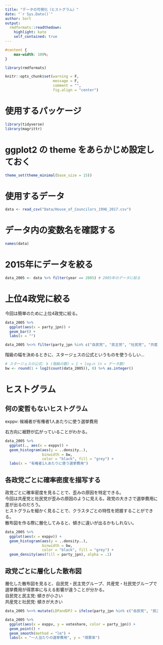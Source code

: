 ---
title: "データの可視化（ヒストグラム）"
date: "`r Sys.Date()`"
author: Sort
output:
  rmdformats::readthedown:
    highlight: kate
    self_contained: true
---

```{css, echo=FALSE}
#content {
    max-width: 100%;
}
```

```{r, include=FALSE}
library(rmdformats)

knitr::opts_chunk$set(warning = F,
                      message = F,
                      comment = "",
                      fig.align = "center")
```

# 使用するパッケージ

```{r}
library(tidyverse)
library(magrittr)
```

# ggplot2 の theme をあらかじめ設定しておく

```{r}
theme_set(theme_minimal(base_size = 15))
```

# 使用するデータ

```{r}
data <- read_csv("Data/House_of_Councilors_1996_2017.csv")
```

# データ内の変数名を確認する

```{r}
names(data)
```

# 2015年にデータを絞る

```{r}
data_2005 <- data %>% filter(year == 2005) # 2005年のデータに絞る
```

# 上位4政党に絞る

今回は簡単のために上位4政党に絞る。

```{r}
data_2005 %>% 
  ggplot(aes(x = party_jpn)) +
  geom_bar() +
  labs(x = "")
```

```{r}
data_2005 %<>% filter(party_jpn %in% c("自民党", "民主党", "社民党", "共産党"))
```

階級の幅を決めるときに、スタージェスの公式というものを使うらしい...

```{r}
# スタージェスの公式: k (階級の数) = 1 + log₂n (n = データ数)
bw <- round(1 + log2(count(data_2005)), 0) %>% as.integer()
```

# ヒストグラム

## 何の変哲もないヒストグラム

exppv: 候補者が有権者1人あたりに使う選挙費用

右方向に裾野が広がっていることがわかる。

```{r}
data_2005 %>% 
  ggplot(., aes(x = exppv)) +
  geom_histogram(aes(y = ..density..), 
                 binwidth = bw,
                 color = "black", fill = "grey") +
  labs(x = "有権者1人あたりに使う選挙費用") 
```

## 各政党ごとに確率密度を描写する

政党ごとに確率密度を見ることで、歪みの原因を特定できる。  
今回は共産党と社民党が歪みの原因のように見える。政党の大きさで選挙費用に差が出るのだろう。  
ヒストグラムを細かく見ることで、クラスタごとの特性を把握することができる。  
散布図を作る際に層化してみると、傾きに違いが出るかもしれない。

```{r}
data_2005 %>% 
  ggplot(aes(x = exppv)) +
  geom_histogram(aes(y = ..density..), 
                 binwidth = bw,
                 color = "black", fill = "grey") +
  geom_density(aes(fill = party_jpn), alpha = .1) 
```

## 政党ごとに層化した散布図

層化した散布図を見ると、自民党・民主党グループ、共産党・社民党グループで選挙費用が得票率に与える影響が違うことが分かる。  
自民党と民主党: 傾きが小さい  
共産党と社民党: 傾きが大きい  

```{r}
data_2005 %<>% mutate(LDPandDPJ = ifelse(party_jpn %in% c("自民党", "民主党"), 1, 0))
```

```{r}
data_2005 %>% 
  ggplot(aes(x = exppv, y = voteshare, color = party_jpn)) +
  geom_point() +
  geom_smooth(method = "lm") +
  labs(x = "一人当たりの選挙費用", y = "得票率")
```




